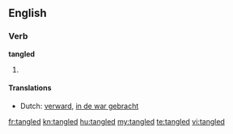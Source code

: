 ==English==

===Verb===
'''tangled'''

# {{past of|[[tangle]]}}

====Translations====
* Dutch: [[verward]], [[in de war gebracht]]

[[fr:tangled]]
[[kn:tangled]]
[[hu:tangled]]
[[my:tangled]]
[[te:tangled]]
[[vi:tangled]]